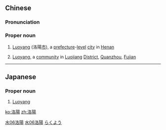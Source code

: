 {{also|洛阳}}
==Chinese==
{{zh-forms|s=洛阳|''[[river]]{{nbsp}}[[name]]''|[[Yang]]{{nbsp}}(''[[principle]]'')<br>[[sunny]]{{nbsp}}[[side]]}}

===Pronunciation===
{{zh-pron
|m=Luòyáng
|c=lok3 joeng4
|cat=pn
}}

===Proper noun===
{{zh-proper noun}}

# {{lb|zh|geography}} [[Luoyang]] (洛陽[[市]]), a [[prefecture]]-[[level]] [[city]] in [[Henan]]
# {{lb|zh|geography}} [[Luoyang]], a [[community]] in [[Luojiang]] [[district|District]], [[Quanzhou]], [[Fujian]]

[[Category:zh:Cities|水06洛陽]]
[[Category:zh:Places in Romance of the Three Kingdoms|水06洛陽]]

----

==Japanese==
{{ja-kanjitab|らく|よう|yomi=o}}

===Proper noun===
{{ja-pos|proper|らくよう}}

# [[Luoyang]]

[[Category:ja:Cities|らくよう]]

[[ko:洛陽]]
[[zh:洛陽]]